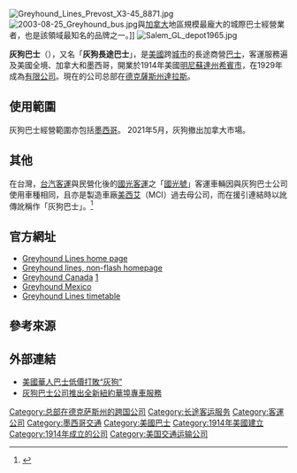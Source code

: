 {{Infobox bus transit
| name = 灰狗巴士<br/>Greyhound Lines
| logo =  
| logo_size = 
| image = Greyhound Prevost X3-45 (2009 scheme).jpg
| image_size = 250px
| image_caption = 2009年8月時，加拿大的{{tsl|en|Prevost Car|Prevost車業}}X3-45途經[[纽约|纽约]]市
| company_slogan = {{tsl|en|Go Greyhound and Leave the Driving to Us|前進灰狗，帶我們前往目的地吧}}！
| parent = 英國[[第一集團|第一集團]]
| founded = {{tsl|en|Eric Wickman|艾瑞克‧維克曼}}（1914）
| headquarters = {{tsl|en|One Dallas Center|惟一達拉斯中心}}（Patriot Tower）<br />350 [[德克萨斯州|-{zh-cn:得;zh-tw:德;zh-hk:德;}-州]][[達拉斯|達拉斯]]North Saint Paul Street
| locale =
| service_area = [[美國|美國]]、[[墨西哥|墨西哥]]、[[加拿大|加拿大]]<ref name="About Greyhound">{{cite web|title=About Greyhound|url=https://www.greyhound.com/en/about/default.aspx|accessdate=18 April 2014|quote="serving more than 3,800 destinations across North America"|language=en|deadurl=yes|archiveurl=https://web.archive.org/web/20140214195235/http://www.greyhound.com/en/about/default.aspx|archivedate=2014年2月14日}}</ref>
| service_type = [[跨境巴士|跨境巴士]]、[[城际巴士|城际公交车]]
| alliance = {{tsl|en|Trailways Transportation System|Trailways}}、{{tsl|en|Jefferson Lines}}、{{tsl|en|Indian Trails}}、{{tsl|en|Peter Pan Bus Lines}}，其他
| routes = 123條路線<ref name="timetables">{{cite web|title=Greyhound Timetables|url=http://extranet.greyhound.com/Revsup/schedules/pageset.html|publisher=Greyhound Lines|accessdate=12 December 2014|language=en|archive-date=2014-12-27|archive-url=https://web.archive.org/web/20141227103405/http://extranet.greyhound.com/Revsup/schedules/pageset.html|dead-url=no}}</ref> (includes ''Greyhound Express'' and ''NeOn'' routes)
| destinations = 3,800+<ref name="About Greyhound"/>
| stops =
| hubs = [[達拉斯|達拉斯]]、[[聖路易_(密蘇里州)|聖路易 (密蘇里州)]]、[[芝加哥|芝加哥]]、[[亞特蘭大|亞特蘭大]]、[[维吉尼亚州|维吉尼亚州]][[里士满_(维吉尼亚州)|-{A]]、[[邁阿密|邁阿密]]、[[丹佛|丹佛]]、[[洛杉磯|洛杉磯]]，其他
| stations = 2,400+
| lounge =
| fleet = 1,229輛[[客车|-{A]]<ref name="Washington Post" />
*大多為[[美西艾|MCI]]的102DL3, G4500, D4505
*{{tsl|en|Prevost Car|Prevost車業}}X3-45
| ridership = 
| fuel_type = Diesel
| operator =
| ceo = David Leach
| website = {{URL|1=http://www.greyhound.com/|2=www.greyhound.com}}
}}
[[File:Greyhound_Lines_Prevost_X3-45_8871.jpg|thumb]][[File:2003-08-25_Greyhound_bus.jpg|thumb]]與[[加拿大|加拿大]]地區規模最龐大的城際巴士經營業者，也是該領域最知名的品牌之一。]]
[[File:Salem_GL_depot1965.jpg|thumb]]
{{commonscat|Greyhound Lines}}

'''灰狗巴士'''（{{lang-en|Greyhound Lines}}），又名「'''灰狗長途巴士'''」，是[[美國|美國]]跨[[城市|城市]]的長途商營[[巴士|巴士]]，客運服務遍及美國全境、加拿大和墨西哥，開業於1914年美國[[明尼蘇達州|明尼蘇達州]][[希賓市|希賓市]]，在1929年成為[[有限公司|有限公司]]。現在的公司总部在[[德克薩斯州|德克薩斯州]][[達拉斯|達拉斯]]。

== 使用範圍 ==
灰狗巴士經營範圍亦包括[[墨西哥|墨西哥]]。 2021年5月，灰狗撤出加拿大市場。

== 其他 ==
在台灣，[[台汽客運|台汽客運]]與民營化後的[[國光客運|國光客運]]之「[[國光號|國光號]]」客運車輛因與灰狗巴士公司使用車種相同，且亦是製造車廠[[美西艾|美西艾]]（MCI）過去母公司，而在援引連結時以訛傳訛稱作「灰狗巴士」。<ref>{{cite journal |vauthors= |date=2014-12-26 |title=誤會36年 美製國光號不是灰狗巴士 |url=http://www.nextmag.com.tw/breaking-news/news/20141226/12340071 |journal=[[壹週刊_(台灣)|壹週刊 (台灣)]] |volume= |issue= |pages= |doi= |pmc= |pmid= |access-date= |archive-date=2017-02-15 |archive-url=https://web.archive.org/web/20170215113747/http://www.nextmag.com.tw/breaking-news/news/20141226/12340071 |dead-url=no }}</ref>

== 官方網址 ==
* [https://web.archive.org/web/20060312191347/http://www.greyhound.com/ Greyhound Lines home page]
* [http://www.greyhound.com/home.asp Greyhound lines, non-flash homepage]
* [http://www.greyhound.ca Greyhound Canada] {{Wayback|url=http://www.greyhound.ca/ |date=20210418050649 }}[http://hk.news.yahoo.com/article/080801/3/7h3z.html] {{Wayback|url=http://hk.news.yahoo.com/article/080801/3/7h3z.html |date=20080811231049 }}
* [http://www.greyhound.com.mx Greyhound Mexico] {{Wayback|url=http://www.greyhound.com.mx/ |date=20210422185324 }}
* [http://www.greyhound.com/revsup/schedules/ Greyhound Lines timetable]

== 參考來源 ==
{{Reflist|1|refs=
<ref name="Washington Post">{{cite news|last1=Sachs|first1=Andrea|title=Greyhound: 100 years old and acting younger than ever|url=http://www.washingtonpost.com/lifestyle/travel/greyhound-100-years-old-and-acting-younger-than-ever/2014/07/03/4b0dbb9c-ecff-11e3-93d2-edd4be1f5d9e_story.html|work=The Washington Post|date=3 July 2014|language=en|accessdate=2015-10-31|archive-date=2021-02-14|archive-url=https://web.archive.org/web/20210214041159/https://www.washingtonpost.com/lifestyle/travel/greyhound-100-years-old-and-acting-younger-than-ever/2014/07/03/4b0dbb9c-ecff-11e3-93d2-edd4be1f5d9e_story.html|dead-url=no}}</ref>
}}

== 外部連結 ==
* [http://news.xinhuanet.com/overseas/2005-03/03/content_2642736.htm 美國華人巴士低價打敗“灰狗”] {{Wayback|url=http://news.xinhuanet.com/overseas/2005-03/03/content_2642736.htm |date=20150417155352 }}
* [http://news.epochtimes.com/b5/3/1/11/n264591.htm 灰狗巴士公司推出全新紐約華埠專車服務] {{Wayback|url=http://news.epochtimes.com/b5/3/1/11/n264591.htm |date=20081004055530 }}

[[Category:总部在德克萨斯州的跨国公司|Category:总部在德克萨斯州的跨国公司]]
[[Category:长途客运服务|Category:长途客运服务]]
[[Category:客運公司|Category:客運公司]]
[[Category:墨西哥交通|Category:墨西哥交通]]
[[Category:美國巴士|Category:美國巴士]]
[[Category:1914年美國建立|Category:1914年美國建立]]
[[Category:1914年成立的公司|Category:1914年成立的公司]]
[[Category:美国交通运输公司|Category:美国交通运输公司]]